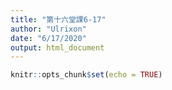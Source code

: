 ```yaml
---
title: "第十六堂課6-17"
author: "Ulrixon"
date: "6/17/2020"
output: html_document
---
```


```r
knitr::opts_chunk$set(echo = TRUE)
```



